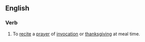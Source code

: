 ==English==
{{wikipedia|Grace (prayer)}}

===Verb===
{{en-verb|says grace|saying grace|said grace|said grace}}

#To [[recite]] a [[prayer]] of [[invocation]] or [[thanksgiving]] at meal time.
{{rfd}}
